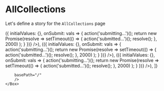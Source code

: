 
<Meta title="Pages|AllCollections" component={AllCollections}/>


# AllCollections
Let's define a story for the `AllCollections` page

<Preview>
  <Story name="AllCollections page">
    <Box sx={{margin: "0 auto", width: "fit-content"}}>
        <AllCollections 
        {...getLoadMoreProps()}
        CollectionsBoxes={[
            (<Collection
               link={{url: "/", external: true}}
                id={"1"}
                icon={"https://files.mastodon.social/accounts/headers/001/105/637/original/6da7b224d62ebeb5.png"}
                name={"mantarai"}
                summary={"After longtime I made a design for Uplabs Music player design challenge. i hope you all like this. if you like my design dont forgot to Vote in Uplabs ( 25 June ). Vote Here "}
                totalResources={12}
                toggleFollowFormik = {useFormik<{}>({
                initialValues: {},
                onSubmit: vals => {
                    action('submitting...')();
                    return new Promise(resolve =>
                    setTimeout(() => {
                        action('submitted...')();
                        resolve();
                    }, 2000)
                    );
                }
                })}
            />),
           (<Collection
                link={{url: "/", external: true}}
        id={"1"}
        icon={"https://files.mastodon.social/accounts/headers/001/105/637/original/6da7b224d62ebeb5.png"}
        name={"mantarai"}
        summary={"After longtime I made a design for Uplabs Music player design challenge. i hope you all like this. if you like my design dont forgot to Vote in Uplabs ( 25 June ). Vote Here "}
        totalResources={12}
        toggleFollowFormik = {useFormik<{}>({
          initialValues: {},
          onSubmit: vals => {
            action('submitting...')();
            return new Promise(resolve =>
              setTimeout(() => {
                action('submitted...')();
                resolve();
              }, 2000)
            );
          }
        })}
            />),
            (<Collection
               link={{url: "/", external: true}}
        id={"1"}
        icon={"https://files.mastodon.social/accounts/headers/001/105/637/original/6da7b224d62ebeb5.png"}
        name={"mantarai"}
        summary={"After longtime I made a design for Uplabs Music player design challenge. i hope you all like this. if you like my design dont forgot to Vote in Uplabs ( 25 June ). Vote Here "}
        totalResources={12}
        toggleFollowFormik = {useFormik<{}>({
          initialValues: {},
          onSubmit: vals => {
            action('submitting...')();
            return new Promise(resolve =>
              setTimeout(() => {
                action('submitted...')();
                resolve();
              }, 2000)
            );
          }
        })}
            />),
        ]}
       
        basePath="/"
        />
    </Box>
  </Story>
</Preview>


